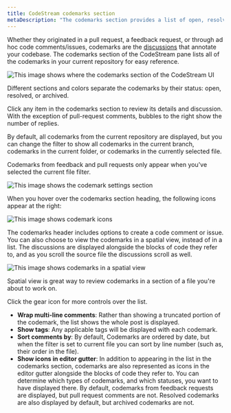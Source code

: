 ```yaml
---
title: CodeStream codemarks section
metaDescription: "The codemarks section provides a list of open, resolved, and archived CodeStream comments."
---
```


Whether they originated in a pull request, a feedback request, or through ad hoc code comments/issues, codemarks are the [discussions](/docs/codestream/how-use-codestream/discuss-code) that annotate your codebase. The codemarks section of the CodeStream pane lists all of the codemarks in your current repository for easy reference. 

![This image shows where the codemarks section of the CodeStream UI](/images/CodemarksSection1.png "codemarks")
<figcaption>Different sections and colors separate the codemarks by their status: open, resolved, or archived.</figcaption>


Click any item in the codemarks section to review its details and discussion. With the exception of pull-request comments, bubbles to the right show the number of replies.

By default, all codemarks from the current repository are displayed, but you can change the filter to show all codemarks in the current branch, codemarks in the current folder, or codemarks in the currently selected file. 

Codemarks from feedback and pull requests only appear when you've selected the current file filter.

![This image shows the codemark settings section](/images/CodemarksSectionSettings1.png "codemarks-settings")

When you hover over the codemarks section heading, the following icons appear at the right:

![This image shows codemark icons](/images/CodemarksSectionHeader.png "codemarks-icons")

The codemarks header includes options to create a code comment or issue. You can also choose to view the codemarks in a spatial view, instead of in a list. The discussions are displayed alongside the blocks of code they refer to, and as you scroll the source file the discussions scroll as well. 

![This image shows codemarks in a spatial view](/images/CodemarksSectionSpatial.png 'codemarks-spatial')
<figcaption>Spatial view is great way to review codemarks in a section of a file you're about to work on.</figcaption>

Click the gear icon for more controls over the list.

* **Wrap multi-line comments**: Rather than showing a truncated portion of the codemark, the list shows the whole post is displayed.
* **Show tags**: Any applicable tags will be displayed with each codemark.
* **Sort comments by**: By default, Codemarks are ordered by date, but when the filter is set to current file you can sort by line number (such as, their order in the file).
* **Show icons in editor gutter**: In addition to appearing in the list in the codemarks section, codemarks are also represented as icons in the editor gutter alongside the blocks of code they refer to. You can determine which types of codemarks, and which statuses, you want to have displayed there. By default, codemarks from feedback requests are displayed, but pull request comments are not. Resolved codemarks are also displayed by default, but archived codemarks are not.
